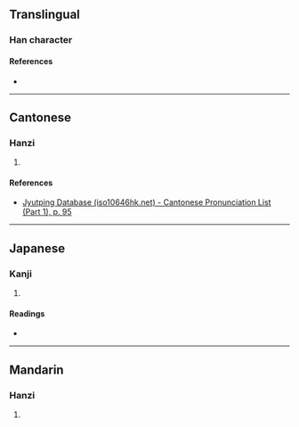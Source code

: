 {{character info}}
==Translingual==

===Han character===
{{Han char|rn=38|rad=女|as=18|sn=21|four=40447|canj=VOGE|ids=⿰女雙}}

====References====
* {{Han ref|kx=0274.110|dkj=06899|hdz=21091.020|uh=5B47|ud=23367|bh=F5C8|bd=62920}}

----

==Cantonese==

===Hanzi===
{{yue-hanzi|jyut=[[soeng1]]|y=seung1}}

# {{rfdef|yue|sort=女18}}

====References====
* [http://www.iso10646hk.net/jp/document/download.jsp Jyutping Database (iso10646hk.net) - Cantonese Pronunciation List (Part 1), p. 95]

----

==Japanese==

===Kanji===
{{ja-kanji|grade=|rs=女18}}

# {{rfdef|ja|sort=女18}}

====Readings====
* {{ja-readings|on=[[さわ]] (sawa)|kun=}}

----

==Mandarin==

===Hanzi===
{{cmn-hanzi|pin=[[shuāng]] ([[shuang1]])|wg=shuang<sup>1</sup>}}

# {{rfdef|cmn|sort=女18}}